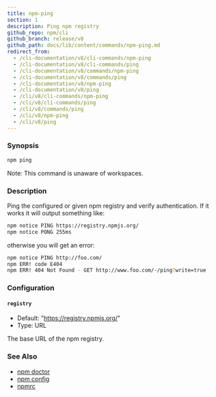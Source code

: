 ```yaml
---
title: npm-ping
section: 1
description: Ping npm registry
github_repo: npm/cli
github_branch: release/v8
github_path: docs/lib/content/commands/npm-ping.md
redirect_from:
  - /cli-documentation/v8/cli-commands/npm-ping
  - /cli-documentation/v8/cli-commands/ping
  - /cli-documentation/v8/commands/npm-ping
  - /cli-documentation/v8/commands/ping
  - /cli-documentation/v8/npm-ping
  - /cli-documentation/v8/ping
  - /cli/v8/cli-commands/npm-ping
  - /cli/v8/cli-commands/ping
  - /cli/v8/commands/ping
  - /cli/v8/npm-ping
  - /cli/v8/ping
---
```


### Synopsis

```bash
npm ping
```

Note: This command is unaware of workspaces.

### Description

Ping the configured or given npm registry and verify authentication. If it works it will output something like:

```bash
npm notice PING https://registry.npmjs.org/
npm notice PONG 255ms
```

otherwise you will get an error:

```bash
npm notice PING http://foo.com/
npm ERR! code E404
npm ERR! 404 Not Found - GET http://www.foo.com/-/ping?write=true
```

### Configuration

#### `registry`

- Default: "https://registry.npmjs.org/"
- Type: URL

The base URL of the npm registry.

### See Also

- [npm doctor](/cli/v8/commands/npm-doctor)
- [npm config](/cli/v8/commands/npm-config)
- [npmrc](/cli/v8/configuring-npm/npmrc)
